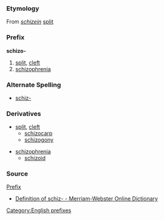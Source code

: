 ===Etymology===
From {{Gr.}} ''[[schizein]]'' [[split]]

===Prefix===
'''schizo-'''

# [[split]], [[cleft]]
# [[schizophrenia]]

===Alternate Spelling===
*[[schiz-]]

===Derivatives===
*[[split]], [[cleft]]
** [[schizocarp]]
** [[schizogony]]

*[[schizophrenia]]
**[[schizoid]]

===Source===
[[Prefix]]
*[http://m-w.com/dictionary/schiz- Definition of schiz- - Merriam-Webster Online Dictionary]


[[Category:English prefixes]]
